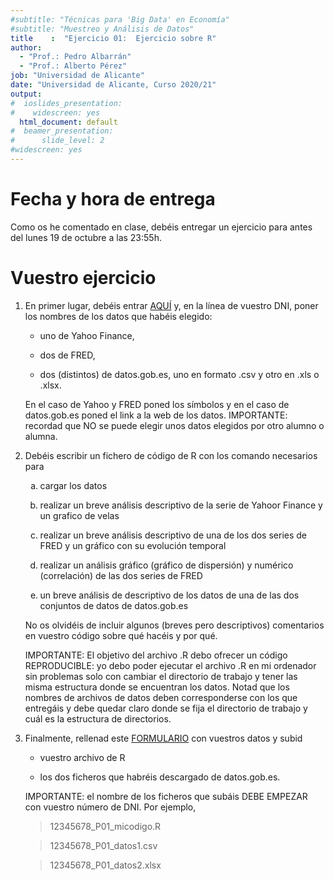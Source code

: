 ```yaml
---
#subtitle: "Técnicas para 'Big Data' en Economía"
#subtitle: "Muestreo y Análisis de Datos"
title    :  "Ejercicio 01:  Ejercicio sobre R"
author: 
  - "Prof.: Pedro Albarrán"
  - "Prof.: Alberto Pérez"
job: "Universidad de Alicante" 
date: "Universidad de Alicante, Curso 2020/21"  
output:
#  ioslides_presentation: 
#    widescreen: yes
  html_document: default
#  beamer_presentation: 
#      slide_level: 2
#widescreen: yes
---
```



# Fecha y hora de entrega

Como os he comentado en clase, debéis entregar un ejercicio para antes del lunes 19 de octubre a las 23:55h.

# Vuestro ejercicio

1. En primer lugar, debéis entrar [AQUÍ](https://docs.google.com/spreadsheets/d/1YykUPmVmi954yw7dG1BCcfbCIG4QgOYuAmCBOo8SdE8) y, en la línea de vuestro DNI, poner los nombres de los datos que habéis elegido: 

    * uno de Yahoo Finance, 

    * dos de FRED, 

    * dos (distintos) de datos.gob.es, uno  en formato .csv y otro en .xls o .xlsx.  

    En el caso de Yahoo y FRED poned los símbolos y en el caso de datos.gob.es poned el link a la web de los datos. IMPORTANTE: recordad que NO se puede elegir unos datos elegidos por otro alumno o alumna.

2. Debéis escribir un fichero de código de R con los comando necesarios para 

    a. cargar los datos 
    
    b. realizar un breve análisis descriptivo de la serie de Yahoor Finance y un grafico de velas
    
    c. realizar un breve análisis descriptivo de una de los dos series de FRED y un gráfico con su evolución temporal
    
    d. realizar un análisis gráfico (gráfico de dispersión) y numérico (correlación) de las dos series de FRED
    
    e. un breve análisis de descriptivo de los datos de una de las dos conjuntos de datos de datos.gob.es

    No os olvidéis de incluir algunos (breves pero descriptivos) comentarios en vuestro código sobre qué hacéis y por qué.

    IMPORTANTE: El objetivo del archivo .R debo ofrecer un código REPRODUCIBLE: yo debo poder ejecutar el archivo .R en mi ordenador sin problemas solo con cambiar el directorio de trabajo y tener las misma estructura donde se encuentran los datos. Notad que los nombres de archivos de datos deben corresponderse con los que entregáis y debe quedar claro donde se fija el directorio de trabajo y cuál es la estructura de directorios.

3. Finalmente, rellenad este [FORMULARIO](https://docs.google.com/forms/d/e/1FAIpQLSc4WKJyZdaw6jTlF3l9Aynxr4qJuCARL1eTvHoHt0WMLj889A/viewform) con vuestros datos y subid 

    * vuestro archivo de R 
    
    * los dos ficheros que habréis descargado de datos.gob.es. 
    
    IMPORTANTE: el nombre de los ficheros que subáis DEBE EMPEZAR con vuestro número de DNI. Por ejemplo,

    > 12345678_P01_micodigo.R
    
    > 12345678_P01_datos1.csv
    
    > 12345678_P01_datos2.xlsx

